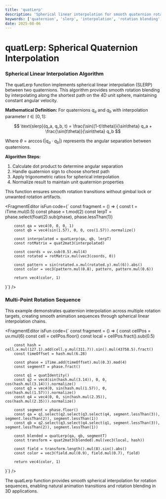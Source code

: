 ```yaml
---
title: 'quatLerp'
description: 'Spherical linear interpolation for smooth quaternion rotation blending'
keywords: ['quaternion', 'slerp', 'interpolation', 'rotation blending', 'spherical interpolation']
date: 2025-08-06
---
```



# quatLerp: Spherical Quaternion Interpolation

### Spherical Linear Interpolation Algorithm

The quatLerp function implements spherical linear interpolation (SLERP) between two quaternions. This algorithm provides smooth rotation blending by interpolating along the shortest path on the 4D unit sphere, maintaining constant angular velocity.

**Mathematical Definition:**
For quaternions $q_a$ and $q_b$ with interpolation parameter $t \in [0,1]$:

$$
\text{slerp}(q_a, q_b, t) = \frac{\sin((1-t)\theta)}{\sin\theta} q_a + \frac{\sin(t\theta)}{\sin\theta} q_b
$$

Where $\theta = \arccos(|q_a \cdot q_b|)$ represents the angular separation between quaternions.

**Algorithm Steps:**

1. Calculate dot product to determine angular separation
2. Handle quaternion sign to choose shortest path
3. Apply trigonometric ratios for spherical interpolation
4. Normalize result to maintain unit quaternion properties

This function ensures smooth rotation transitions without gimbal lock or unwanted rotation artifacts.

<FragmentEditor
        isFun
        code={`
const fragment = () => {
        const t = iTime.mul(0.5)
        const phase = t.mod(2)
        const lerpT = phase.select(float(2).sub(phase), phase.lessThan(1))

        const qa = vec4(0, 0, 0, 1)
        const qb = vec4(sin(1.57), 0, 0, cos(1.57)).normalize()

        const interpolated = quatLerp(qa, qb, lerpT)
        const rotMatrix = quat2mat3(interpolated)

        const coords = uv.sub(0.5).mul(4)
        const rotated = rotMatrix.mul(vec3(coords, 0))

        const pattern = sin(rotated.x.mul(rotated.y).mul(6)).abs()
        const color = vec3(pattern.mul(0.8), pattern, pattern.mul(0.6))

        return vec4(color, 1)

}`}
/>

### Multi-Point Rotation Sequence

This example demonstrates quaternion interpolation across multiple rotation targets, creating smooth animation sequences through spherical linear interpolation chains.

<FragmentEditor
        isFun
        code={`
const fragment = () => {
        const cellPos = uv.mul(6)
        const cell = cellPos.floor()
        const local = cellPos.fract().sub(0.5)

        const hash = cell.x.mul(127.1).add(cell.y.mul(311.7)).sin().mul(43758.5).fract()
        const timeOffset = hash.mul(6.28)

        const phase = iTime.add(timeOffset).mul(0.3).mod(4)
        const segmentT = phase.fract()

        const q1 = quatIdentity()
        const q2 = vec4(sin(hash.mul(3.14)), 0, 0, cos(hash.mul(3.14))).normalize()
        const q3 = vec4(0, sin(hash.mul(1.57)), 0, cos(hash.mul(1.57))).normalize()
        const q4 = vec4(0, 0, sin(hash.mul(2.35)), cos(hash.mul(2.35))).normalize()

        const segment = phase.floor()
        const qa = q1.select(q2.select(q3.select(q4, segment.lessThan(3)), segment.lessThan(2)), segment.lessThan(1))
        const qb = q2.select(q3.select(q4.select(q1, segment.lessThan(3)), segment.lessThan(2)), segment.lessThan(1))

        const blended = quatLerp(qa, qb, segmentT)
        const transform = quat2mat3(blended).mul(vec3(local, hash))

        const field = transform.length().mul(8).sin().abs()
        const color = vec3(field.mul(0.9), field.mul(0.7), field)

        return vec4(color, 1)

}`}
/>

The quatLerp function provides smooth spherical interpolation for rotation sequences, enabling natural animation transitions and rotation blending in 3D applications.
